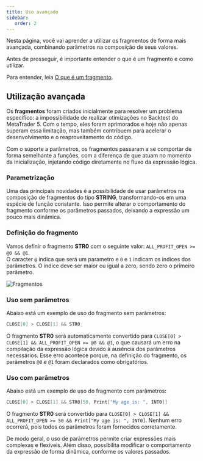 ```yaml
---
title: Uso avançado
sidebar:
   order: 2
---
```



Nesta página, você vai aprender a utilizar os fragmentos de forma mais avançada, combinando parâmetros na composição de seus valores.

<Aside type="caution">

Antes de prosseguir, é importante entender o que é um fragmento e como utilizar.

Para entender, leia [O que é um fragmento](/fragments/understand/).

</Aside>

## Utilização avançada

Os **fragmentos** foram criados inicialmente para resolver um problema específico: a impossibilidade de realizar otimizações no Backtest do MetaTrader 5. Com o tempo, eles foram aprimorados e hoje não apenas superam essa limitação, mas também contribuem para acelerar o desenvolvimento e o reaproveitamento do código.

Com o suporte a parâmetros, os fragmentos passaram a se comportar de forma semelhante a funções, com a diferença de que atuam no momento da inicialização, injetando código diretamente no fluxo da expressão lógica.

### Parametrização

Uma das principais novidades é a possibilidade de usar parâmetros na composição de fragmentos do tipo **STRING**, transformando-os em uma espécie de função constante. Isso permite alterar o comportamento do fragmento conforme os parâmetros passados, deixando a expressão um pouco mais dinâmica.

### Definição do fragmento

Vamos definir o fragmento **STR0** com o seguinte valor: `ALL_PROFIT_OPEN >= @0 && @1`. <br/>
O caracter `@` indica que será um parametro e `0` e `1` indicam os indices dos parâmetros. O indice deve ser maior ou igual a zero, sendo zero o primeiro parâmetro.

![Fragmentos](/src/assets/StrParam.png)

### Uso sem parâmetros

Abaixo está um exemplo de uso do fragmento sem parâmetros:

```java
CLOSE[0] > CLOSE[1] && STR0
```

O fragmento **STR0** será automaticamente convertido para `CLOSE[0] > CLOSE[1] && ALL_PROFIT_OPEN >= @0 && @1`, o que causará um erro na compilação da expressão lógica devido à ausência dos parâmetros necessários. Esse erro acontece porque, na definição do fragmento, os parâmetros `@0` e `@1` foram declarados como obrigatórios.

### Uso com parâmetros

Abaixo está um exemplo de uso do fragmento com parâmetros:

```java
CLOSE[0] > CLOSE[1] && STR0[50, Print["My age is: ", INT0]]
```

O fragmento **STR0** será convertido para `CLOSE[0] > CLOSE[1] && ALL_PROFIT_OPEN >= 50 && Print["My age is: ", INT0]`. Nenhum erro ocorrerá, pois todos os parâmetros foram fornecidos corretamente.

De modo geral, o uso de parâmetros permite criar expressões mais complexas e flexíveis. Além disso, possibilita modificar o comportamento da expressão de forma dinâmica, conforme os valores passados.
